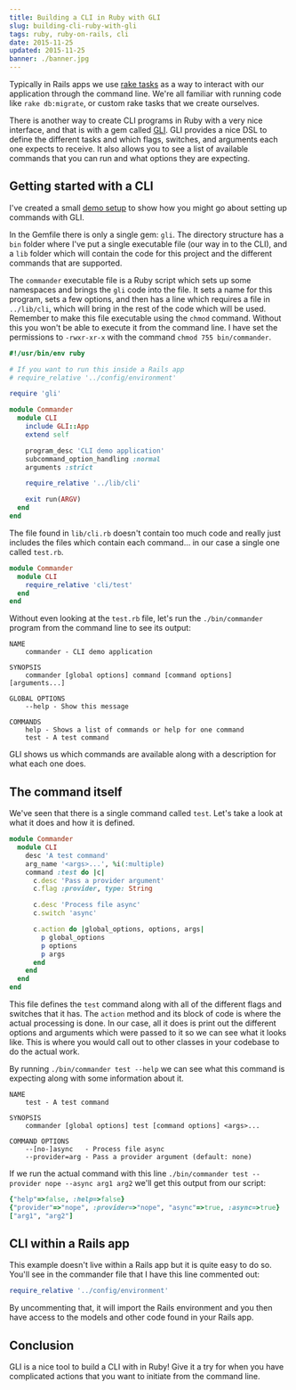 ```yaml
---
title: Building a CLI in Ruby with GLI
slug: building-cli-ruby-with-gli
tags: ruby, ruby-on-rails, cli
date: 2015-11-25
updated: 2015-11-25
banner: ./banner.jpg
---
```


Typically in Rails apps we use [rake tasks](https://github.com/ruby/rake) as a way to interact with our application through the command line. We're all familiar with running code like `rake db:migrate`, or custom rake tasks that we create ourselves.

There is another way to create CLI programs in Ruby with a very nice interface, and that is with a gem called [GLI](https://github.com/davetron5000/gli). GLI provides a nice DSL to define the different tasks and which flags, switches, and arguments each one expects to receive. It also allows you to see a list of available commands that you can run and what options they are expecting.

## Getting started with a CLI

I've created a small [demo setup](https://github.com/leighhalliday/gli_demo) to show how you might go about setting up commands with GLI.

In the Gemfile there is only a single gem: `gli`. The directory structure has a `bin` folder where I've put a single executable file (our way in to the CLI), and a `lib` folder which will contain the code for this project and the different commands that are supported.

The `commander` executable file is a Ruby script which sets up some namespaces and brings the `gli` code into the file. It sets a name for this program, sets a few options, and then has a line which requires a file in `../lib/cli`, which will bring in the rest of the code which will be used. Remember to make this file executable using the `chmod` command. Without this you won't be able to execute it from the command line. I have set the permissions to `-rwxr-xr-x` with the command `chmod 755 bin/commander`.

```ruby
#!/usr/bin/env ruby

# If you want to run this inside a Rails app
# require_relative '../config/environment'

require 'gli'

module Commander
  module CLI
    include GLI::App
    extend self

    program_desc 'CLI demo application'
    subcommand_option_handling :normal
    arguments :strict

    require_relative '../lib/cli'

    exit run(ARGV)
  end
end
```

The file found in `lib/cli.rb` doesn't contain too much code and really just includes the files which contain each command... in our case a single one called `test.rb`.

```ruby
module Commander
  module CLI
    require_relative 'cli/test'
  end
end
```

Without even looking at the `test.rb` file, let's run the `./bin/commander` program from the command line to see its output:

```
NAME
    commander - CLI demo application

SYNOPSIS
    commander [global options] command [command options] [arguments...]

GLOBAL OPTIONS
    --help - Show this message

COMMANDS
    help - Shows a list of commands or help for one command
    test - A test command
```

GLI shows us which commands are available along with a description for what each one does.

## The command itself

We've seen that there is a single command called `test`. Let's take a look at what it does and how it is defined.

```ruby
module Commander
  module CLI
    desc 'A test command'
    arg_name '<args>...', %i(:multiple)
    command :test do |c|
      c.desc 'Pass a provider argument'
      c.flag :provider, type: String

      c.desc 'Process file async'
      c.switch 'async'

      c.action do |global_options, options, args|
        p global_options
        p options
        p args
      end
    end
  end
end
```

This file defines the `test` command along with all of the different flags and switches that it has. The `action` method and its block of code is where the actual processing is done. In our case, all it does is print out the different options and arguments which were passed to it so we can see what it looks like. This is where you would call out to other classes in your codebase to do the actual work.

By running `./bin/commander test --help` we can see what this command is expecting along with some information about it.

```
NAME
    test - A test command

SYNOPSIS
    commander [global options] test [command options] <args>...

COMMAND OPTIONS
    --[no-]async   - Process file async
    --provider=arg - Pass a provider argument (default: none)
```

If we run the actual command with this line `./bin/commander test --provider nope --async arg1 arg2` we'll get this output from our script:

```ruby
{"help"=>false, :help=>false}
{"provider"=>"nope", :provider=>"nope", "async"=>true, :async=>true}
["arg1", "arg2"]
```

## CLI within a Rails app

This example doesn't live within a Rails app but it is quite easy to do so. You'll see in the commander file that I have this line commented out:

```ruby
require_relative '../config/environment'
```

By uncommenting that, it will import the Rails environment and you then have access to the models and other code found in your Rails app.

## Conclusion

GLI is a nice tool to build a CLI with in Ruby! Give it a try for when you have complicated actions that you want to initiate from the command line.
